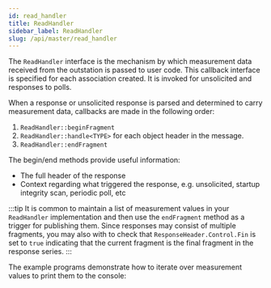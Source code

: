 ```yaml
---
id: read_handler
title: ReadHandler
sidebar_label: ReadHandler
slug: /api/master/read_handler
---
```



The `ReadHandler` interface is the mechanism by which measurement data received from the outstation is passed to user code. This callback interface is specified
for each association created. It is invoked for unsolicited and responses to polls.

When a response or unsolicited response is parsed and determined to carry measurement data, callbacks are made in the following order:

1. `ReadHandler::beginFragment`
2. `ReadHandler::handle<TYPE>` for each object header in the message.
3. `ReadHandler::endFragment`

The begin/end methods provide useful information:

* The full header of the response
* Context regarding what triggered the response, e.g. unsolicited, startup integrity scan, periodic poll, etc

:::tip
It is common to maintain a list of measurement values in your `ReadHandler` implementation and then use the `endFragment` method as a trigger for publishing them.
Since responses may consist of multiple fragments, you may also with to check that `ResponseHeader.Control.Fin` is set to `true` indicating that the current
fragment is the final fragment in the response series.
:::

The example programs demonstrate how to iterate over measurement values to print them to the console:

